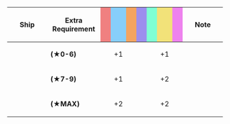 {|class="wikitable" style="width:100%; text-align: center; vertical-align: middle;"
|-
! style="width: 20%;" | Ship
! style="width: 25%;" | Extra Requirement
! style="width: 5%; background-color: lightcoral;" | {{Firepower}}
! style="width: 5%; background-color: lightskyblue;" | {{Torpedo}}
! style="width: 5%; background-color: sandybrown;" | {{AA}}
! style="width: 5%; background-color: #9C8FEE;" | {{ASW}}
! style="width: 5%; background-color: #7fffd4;" | {{LOS}}
! style="width: 5%; background-color: #F2E279;" | {{Armor}}
! style="width: 5%; background-color: violet;" | {{Evasion}}
! style="width: 20%;" | Note
|-
! rowspan="3"|{{ShipLink|Kongou/Kai Ni C|Hiei/Kai Ni C|text=Kongou-class Kai Ni C}}
| style="text-align:left;" | '''(★0-6)'''
| || +1|| || || || +1 ||
| rowspan="3" style="text-align:left;" | 
|-
| style="text-align:left;" | '''(★7-9)'''
| || +1 || || || || +2 ||
|-
| style="text-align:left;" | '''(★MAX)'''
| || +2 || || || || +2 ||
|}